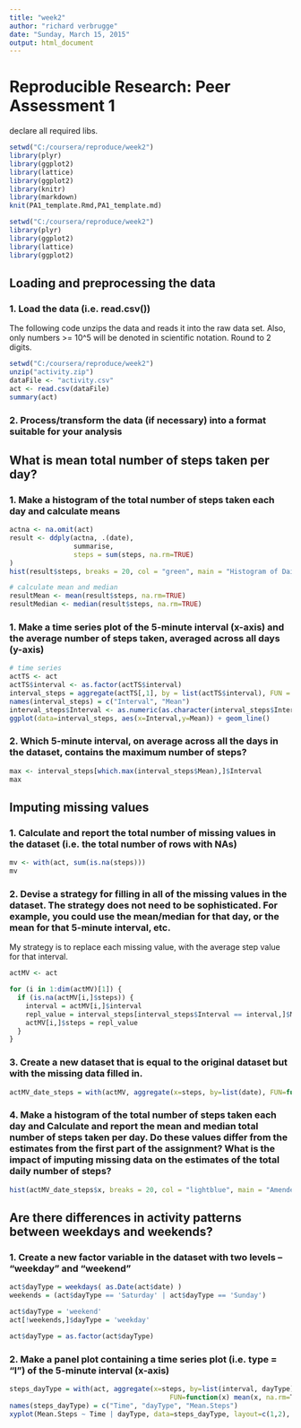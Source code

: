 ```yaml
---
title: "week2"
author: "richard verbrugge"
date: "Sunday, March 15, 2015"
output: html_document
---
```


# Reproducible Research: Peer Assessment 1

declare all required libs.

```r
setwd("C:/coursera/reproduce/week2")
library(plyr)
library(ggplot2)
library(lattice)
library(ggplot2)
library(knitr)
library(markdown)
knit(PA1_template.Rmd,PA1_template.md)
```

```r
setwd("C:/coursera/reproduce/week2")
library(plyr)
library(ggplot2)
library(lattice)
library(ggplot2)
```

## Loading and preprocessing the data

### 1. Load the data (i.e. read.csv())

The following code unzips the data and reads it into the raw data set. Also, only 
numbers >= 10^5 will be denoted in scientific notation. Round to 2 digits.

```r
setwd("C:/coursera/reproduce/week2")
unzip("activity.zip")
dataFile <- "activity.csv"
act <- read.csv(dataFile)
summary(act)

```

### 2. Process/transform the data (if necessary) into a format suitable for your analysis




## What is mean total number of steps taken per day?

### 1. Make a histogram of the total number of steps taken each day and calculate means

```r
actna <- na.omit(act)
result <- ddply(actna, .(date), 
                summarise, 
                steps = sum(steps, na.rm=TRUE)
)
hist(result$steps, breaks = 20, col = "green", main = "Histogram of Daily Total Steps", xlab = "Steps")

# calculate mean and median
resultMean <- mean(result$steps, na.rm=TRUE)
resultMedian <- median(result$steps, na.rm=TRUE)

```

 

### 1. Make a time series plot of the 5-minute interval (x-axis) and the average number of steps taken, averaged across all days (y-axis)

```r
# time series
actTS <- act
actTS$interval <- as.factor(actTS$interval)
interval_steps = aggregate(actTS[,1], by = list(actTS$interval), FUN = mean, na.rm=TRUE)                                                                                          
names(interval_steps) = c("Interval", "Mean")
interval_steps$Interval <- as.numeric(as.character(interval_steps$Interval))
ggplot(data=interval_steps, aes(x=Interval,y=Mean)) + geom_line()
```

### 2. Which 5-minute interval, on average across all the days in the dataset, contains the maximum number of steps?

```r
max <- interval_steps[which.max(interval_steps$Mean),]$Interval
max
```

## Imputing missing values

### 1. Calculate and report the total number of missing values in the dataset (i.e. the total number of rows with NAs)


```r
mv <- with(act, sum(is.na(steps)))
mv
```


### 2. Devise a strategy for filling in all of the missing values in the dataset. The strategy does not need to be sophisticated. For example, you could use the mean/median for that day, or the mean for that 5-minute interval, etc.

My strategy is to replace each missing value, with the average step value for that interval.

```r
actMV <- act

for (i in 1:dim(actMV)[1]) {
  if (is.na(actMV[i,]$steps)) { 
    interval = actMV[i,]$interval
    repl_value = interval_steps[interval_steps$Interval == interval,]$Mean
    actMV[i,]$steps = repl_value
  }
}

```


### 3. Create a new dataset that is equal to the original dataset but with the missing data filled in.



```r
actMV_date_steps = with(actMV, aggregate(x=steps, by=list(date), FUN=function(x) sum(x, na.rm=TRUE)))

```

### 4. Make a histogram of the total number of steps taken each day and Calculate and report the mean and median total number of steps taken per day. Do these values differ from the estimates from the first part of the assignment? What is the impact of imputing missing data on the estimates of the total daily number of steps?



```r
hist(actMV_date_steps$x, breaks = 20, col = "lightblue", main = "Amended missing values Histogram of Daily Total Steps", xlab = "Steps")
```

## Are there differences in activity patterns between weekdays and weekends?

### 1. Create a new factor variable in the dataset with two levels -- "weekday" and "weekend" 


```r
act$dayType = weekdays( as.Date(act$date) )
weekends = (act$dayType == 'Saturday' | act$dayType == 'Sunday')

act$dayType = 'weekend'
act[!weekends,]$dayType = 'weekday'

act$dayType = as.factor(act$dayType)
```

### 2. Make a panel plot containing a time series plot (i.e. type = "l") of the 5-minute interval (x-axis) 


```r
steps_dayType = with(act, aggregate(x=steps, by=list(interval, dayType), 
                                        FUN=function(x) mean(x, na.rm=T)))
names(steps_dayType) = c("Time", "dayType", "Mean.Steps")
xyplot(Mean.Steps ~ Time | dayType, data=steps_dayType, layout=c(1,2), type='l')

```